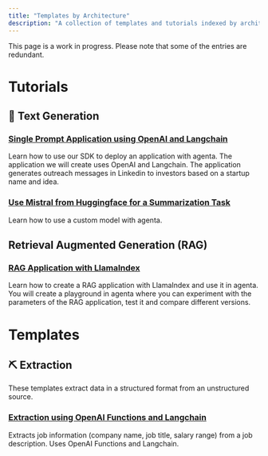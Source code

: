 ```yaml
---
title: "Templates by Architecture"
description: "A collection of templates and tutorials indexed by architecture."
---
```

<Note> This page is a work in progress. Please note that some of the entries are redundant. </Note>

# Tutorials
## 📝 Text Generation
### [Single Prompt Application using OpenAI and Langchain](/tutorials/first-app-with-langchain)
Learn how to use our SDK to deploy an application with agenta. The application we will create uses OpenAI and Langchain. The application generates outreach messages in Linkedin to investors based on a startup name and idea. 
### [Use Mistral from Huggingface for a Summarization Task](/tutorials/deploy-mistral-model)
Learn how to use a custom model with agenta.

## Retrieval Augmented Generation (RAG)
### [RAG Application with LlamaIndex](/tutorials/build-rag-application)
Learn how to create a RAG application with LlamaIndex and use it in agenta. You will create a playground in agenta where you can experiment with the parameters of the RAG application, test it and compare different versions.

# Templates
## ⛏️ Extraction

These templates extract data in a structured format from an unstructured source.

### [Extraction using OpenAI Functions and Langchain](/cookbook/extract_job_information)
Extracts job information (company name, job title, salary range) from a job description. Uses OpenAI Functions and Langchain.
